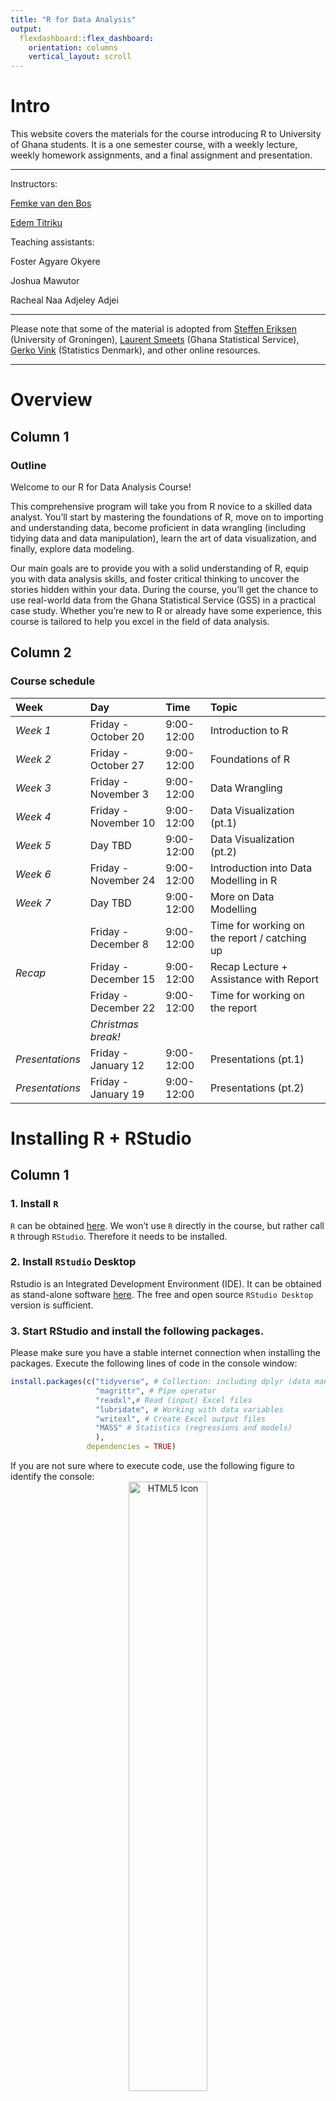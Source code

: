 ```yaml
---
title: "R for Data Analysis"
output: 
  flexdashboard::flex_dashboard:
    orientation: columns
    vertical_layout: scroll
---
```


<!-- ```{r setup, include=FALSE} -->
<!-- knitr::opts_chunk$set(echo = TRUE) -->
<!-- library(vembedr) -->

<!-- ``` -->

# Intro {.sidebar}

This website covers the materials for the course introducing R to University of Ghana students. It is a one semester course, with a weekly lecture, weekly homework assignments, and a final assignment and presentation.

---

Instructors: 

[Femke van den Bos](femke.bos@statsghana.gov.gh)

[Edem Titriku](edem.titriku@statsghana.gov.gh)

Teaching assistants:

Foster Agyare Okyere

Joshua Mawutor

Racheal Naa Adjeley Adjei 

---

Please note that some of the material is adopted from [Steffen Eriksen](https://www.youtube.com/c/SteffensClassroom) (University of Groningen), [Laurent Smeets](https://github.com/Laurent-Smeets-GSS-Account/RGhana) (Ghana Statistical Service), [Gerko Vink](https://github.com/gerkovink/R) (Statistics Denmark), and other online resources.

---
# Overview

## Column 1

### Outline
Welcome to our R for Data Analysis Course! 

This comprehensive program will take you from R novice to a skilled data analyst. You'll start by mastering the foundations of R, move on to importing and understanding data, become proficient in data wrangling (including tidying data and data manipulation), learn the art of data visualization, and finally, explore data modeling. 

Our main goals are to provide you with a solid understanding of R, equip you with data analysis skills, and foster critical thinking to uncover the stories hidden within your data. During the course, you'll get the chance to use real-world data from the Ghana Statistical Service (GSS) in a practical case study. Whether you're new to R or already have some experience, this course is tailored to help you excel in the field of data analysis.


## Column 2

### Course schedule 
| Week  | Day | Time      | Topic                               | 
|:----------|:---------------------|:------------|:------------------------------------|
| *Week 1* |Friday - October 20 |9:00-12:00 | Introduction to R |
| *Week 2* |Friday - October 27 |9:00-12:00 | Foundations of R |
| *Week 3* |Friday - November 3 |9:00-12:00 | Data Wrangling |
| *Week 4* |Friday - November 10 |9:00-12:00 | Data Visualization (pt.1) |
| *Week 5* |Day TBD |9:00-12:00 | Data Visualization (pt.2) |
| *Week 6* |Friday - November 24 |9:00-12:00 | Introduction into Data Modelling in R |
| *Week 7* |Day TBD |9:00-12:00 | More on Data Modelling |
|  |Friday - December 8 |9:00-12:00 | Time for working on the report / catching up |
| *Recap* |Friday - December 15 |9:00-12:00 | Recap Lecture + Assistance with Report |
| |Friday - December 22 |9:00-12:00 | Time for working on the report |
|  | *Christmas break!*  |    |    | |
| *Presentations * |Friday - January 12 |9:00-12:00 | Presentations (pt.1) |
| *Presentations * |Friday - January 19 |9:00-12:00 | Presentations (pt.2) |


# Installing R + RStudio

## Column 1

### **1. Install `R`**
`R` can be obtained [here](https://cran.r-project.org). We won't use `R` directly in the course, but rather call `R` through `RStudio`. Therefore it needs to be installed.

### **2. Install `RStudio` Desktop**
Rstudio is an Integrated Development Environment (IDE). It can be obtained as stand-alone software [here](https://www.posit.co/downloads/). The free and open source `RStudio Desktop` version is sufficient.

### **3. Start RStudio and install the following packages. **
Please make sure you have a stable internet connection when installing the packages. Execute the following lines of code in the console window:
```r
install.packages(c("tidyverse", # Collection: including dplyr (data manipulation), ggplot2 (visualizations) 
                   "magrittr", # Pipe operator
                   "readxl",# Read (input) Excel files
                   "lubridate", # Working with data variables
                   "writexl", # Create Excel output files
                   "MASS" # Statistics (regressions and models)
                   ), 
                 dependencies = TRUE)
```

If you are not sure where to execute code, use the following figure to identify the console:
<center>
  <img src="figures/rstudio_packages.png" alt="HTML5 Icon" width = 50%>
</center>
Just copy and paste the installation command and press the return key. When asked 

```r
Do you want to install from sources the package which needs 
compilation? (Yes/no/cancel)
```

type `Yes` in the console and press the return key. 

# Lectures

## Column 1

### Lecture Slides
Here you can find all the lecture slides. Please note that the first page of the slides shows the date on which the slides were last updated. We adapt the course as we go. To ensure that you work with the latest iteration of the course materials, we advice all course participants to access the materials online.

- [Lecture 1 - Introduction to R](Contents/Lectures/Week 1/Lecture_week_1.html){target="_blank"}
- [Lecture 2 - Foundations of R](Contents/Lectures/Week 2/Lecture_week_2.html){target="_blank"}
- [Lecture 3 - Data Wrangling](Contents/Lectures/Week 3/Lecture_week_3.html){target="_blank"}
- [Lecture 4 - Data Visualization (pt.1)](Contents/Lectures/Week 4/Lecture_week_4.html){target="_blank"}
- [Lecture 5 - Data Visualization (pt.2)](Contents/Lectures/Week 5/Lecture_week_5.html){target="_blank"}


## Column 2

### Useful References
The following links are useful references that connect to the material: 

- [Steffen's Classroom (YouTube videos)](https://www.youtube.com/playlist?list=PLn6B3DUkuU_1iUUe008rXIjG_t3IyzoM3)
- [`R` for Data Science (2nd edition)](https://r4ds.hadley.nz/)
- [Statistical Inference via Data Science](https://moderndive.com/index.html)
- [Advanced R](https://adv-r.hadley.nz/)
- [R Programming for Data Science](https://bookdown.org/rdpeng/rprogdatascience/)
- [The Tidyverse Style Guide](https://style.tidyverse.org)
- [Datacamp Tutorial on Pipes](https://www.datacamp.com/tutorial/pipe-r-tutorial)
- [The `ggplot2` Reference Package](https://ggplot2.tidyverse.org/reference/)
- [R Graph Gallery](https://r-graph-gallery.com/index.html)

# Practicals

## Column 1

### Practical Assignments
Here you can find the assignments for the weekly homework assignments. Please note that these might also be adapted as we go, so make sure you use the most recent file when working on them.

The deadline for each assignment is before the next lecture!

- [Practical Assignment 1 (Deadline: Thursday )](Contents/Practicals/Week 1 Assignment.pdf)


### Data
The data that should be used for the practicals can be found here.

- [2021 PHC - Education Data](Contents/Practicals/data/education.xlsx)
- [2021 PHC - Housing Data](Contents/Practicals/data/housing.xlsx)
- [2021 PHC - Population Data](Contents/Practicals/data/population.xlsx)

## Column 2

### Solutions to Practicals
After the weekly deadline, the solution to the practical will be uploaded here. (This will be after the following lecture.)

<!-- - [Solution Practical 1](Contents/Practicals/Assignment-Week-One-Solutions.html){target="_blank"} -->

# Assessment

## Final Assessment
The instructions to the final assessment can be found here, along with required data sets.

- [Final Assessment - Instructions](Contents/Assessments/Instructions_final_assessment.pdf)

